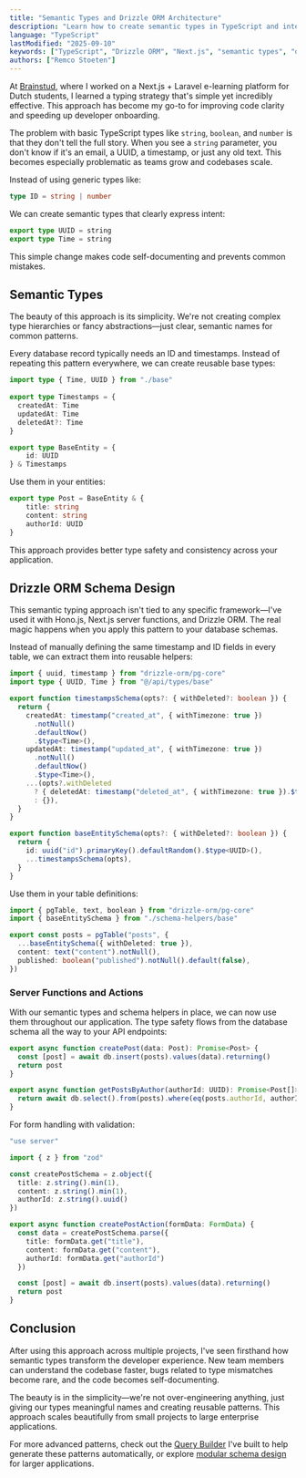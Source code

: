 ```yaml
---
title: "Semantic Types and Drizzle ORM Architecture"
description: "Learn how to create semantic types in TypeScript and integrate them with Drizzle ORM for better type safety and developer experience in Next.js applications."
language: "TypeScript"
lastModified: "2025-09-10"
keywords: ["TypeScript", "Drizzle ORM", "Next.js", "semantic types", "database schema", "type safety", "PostgreSQL", "SQLite"]
authors: ["Remco Stoeten"]
---
```


At [Brainstud](https://brainstud.nl), where I worked on a Next.js + Laravel e-learning platform for Dutch students, I learned a typing strategy that's simple yet incredibly effective. This approach has become my go-to for improving code clarity and speeding up developer onboarding.

The problem with basic TypeScript types like `string`, `boolean`, and `number` is that they don't tell the full story. When you see a `string` parameter, you don't know if it's an email, a UUID, a timestamp, or just any old text. This becomes especially problematic as teams grow and codebases scale.

Instead of using generic types like:

```ts
type ID = string | number
```

We can create semantic types that clearly express intent:

```ts
export type UUID = string
export type Time = string
```

This simple change makes code self-documenting and prevents common mistakes.

## Semantic Types
 
The beauty of this approach is its simplicity. We're not creating complex type hierarchies or fancy abstractions—just clear, semantic names for common patterns.

Every database record typically needs an ID and timestamps. Instead of repeating this pattern everywhere, we can create reusable base types:

```ts
import type { Time, UUID } from "./base"
    
export type Timestamps = {
  createdAt: Time
  updatedAt: Time
  deletedAt?: Time
}

export type BaseEntity = {
    id: UUID
} & Timestamps
```

Use them in your entities:

```ts
export type Post = BaseEntity & {
    title: string
    content: string
    authorId: UUID
}
```

This approach provides better type safety and consistency across your application.
## Drizzle ORM Schema Design

This semantic typing approach isn't tied to any specific framework—I've used it with Hono.js, Next.js server functions, and Drizzle ORM. The real magic happens when you apply this pattern to your database schemas.

Instead of manually defining the same timestamp and ID fields in every table, we can extract them into reusable helpers:

```ts title="src/db/schema-helpers/base.ts"
import { uuid, timestamp } from "drizzle-orm/pg-core"
import type { UUID, Time } from "@/api/types/base"

export function timestampsSchema(opts?: { withDeleted?: boolean }) {
  return {
    createdAt: timestamp("created_at", { withTimezone: true })
      .notNull()
      .defaultNow()
      .$type<Time>(),
    updatedAt: timestamp("updated_at", { withTimezone: true })
      .notNull()
      .defaultNow()
      .$type<Time>(),
    ...(opts?.withDeleted
      ? { deletedAt: timestamp("deleted_at", { withTimezone: true }).$type<Time>() }
      : {}),
  }
}

export function baseEntitySchema(opts?: { withDeleted?: boolean }) {
  return {
    id: uuid("id").primaryKey().defaultRandom().$type<UUID>(),
    ...timestampsSchema(opts),
  }
}
```

Use them in your table definitions:

```ts title="src/features/blog/api/schemas/posts.schema.ts"
import { pgTable, text, boolean } from "drizzle-orm/pg-core"
import { baseEntitySchema } from "./schema-helpers/base"

export const posts = pgTable("posts", {
  ...baseEntitySchema({ withDeleted: true }),
  content: text("content").notNull(),
  published: boolean("published").notNull().default(false),
})
```  

### Server Functions and Actions

With our semantic types and schema helpers in place, we can now use them throughout our application. The type safety flows from the database schema all the way to your API endpoints:

```ts title="src/features/blog/api/posts.ts"
export async function createPost(data: Post): Promise<Post> {
  const [post] = await db.insert(posts).values(data).returning()
  return post
}

export async function getPostsByAuthor(authorId: UUID): Promise<Post[]> {
  return await db.select().from(posts).where(eq(posts.authorId, authorId))
}
```

For form handling with validation:

```ts title="src/actions/posts.ts"
"use server"

import { z } from "zod"

const createPostSchema = z.object({
  title: z.string().min(1),
  content: z.string().min(1),
  authorId: z.string().uuid()
})

export async function createPostAction(formData: FormData) {
  const data = createPostSchema.parse({
    title: formData.get("title"),
    content: formData.get("content"),
    authorId: formData.get("authorId")
  })

  const [post] = await db.insert(posts).values(data).returning()
  return post
}
```

## Conclusion

After using this approach across multiple projects, I've seen firsthand how semantic types transform the developer experience. New team members can understand the codebase faster, bugs related to type mismatches become rare, and the code becomes self-documenting.

The beauty is in the simplicity—we're not over-engineering anything, just giving our types meaningful names and creating reusable patterns. This approach scales beautifully from small projects to large enterprise applications.

For more advanced patterns, check out the [Query Builder](/query-builder) I've built to help generate these patterns automatically, or explore [modular schema design](/snippets/databases/drizzle-orm/server-function-abstractions) for larger applications.